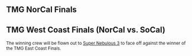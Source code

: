 {{DISPLAYTITLE:I'm Not Yelling!: The Melee Games}}
{{tabs static
|name1=Overview
|link1=I'm Not Yelling!
|name2=Attendees
|link2=I'm Not Yelling!/Attendees
|name3=Singles Pools
|link3=I'm Not Yelling!/Singles Pools
|name4=Singles Bracket Top 128
|link4=I'm Not Yelling!/Singles Bracket Top 128
|name5=Singles Bracket
|link5=I'm Not Yelling!/Singles Bracket
|name6=Doubles Bracket
|link6=I'm Not Yelling!/Doubles Bracket
|name7=The Melee Games
|link7=I'm Not Yelling!/The Melee Games
|This=7
}}

==TMG NorCal Finals==
{{TeamMatch
|team1literal='''UC Berkeley''' {{flag/us}} 
|team2literal={{flag/us}} '''UC Santa Cruz'''
|preview=
|date=April 11, 2015
|finished=
|live=
|vod=
|teamwin=1
|lrthread=
|interview=
|review=
|width=210

|team1matches=5
|team2matches=4
|team1stocks=2
|team2stocks=0

|m1p1=Delphiki |m1p1char=ice climbers |m1p1s1=4 |m1p1s2=0 |m1p2=PewPewU |m1p2char=marth |m1p2s1=4 |m1p2s2=1 |m1win=2 |m1stage=Final Destination
|m2p1=Ralph |m2p1char=falco |m2p1s1=4 |m2p1s2=3 |m2p2=PewPewU |m2p2char=marth |m2p2s1=1 |m2p2s2=0 |m2win=1 |m2stage=Yoshi's Story
|m3p1=Ralph |m3p1char=falco |m3p1s1=3 |m3p1s2=1 |m3p2=Baise |m3p2char=fox |m3p2s1=4 |m3p2s2=0 |m3win=1 |m3stage=Battlefield
|m4p1=Ralph |m4p1char=falco |m4p1s1=1 |m4p1s2=0 |m4p2=Erik |m4p2char=pikachu |m4p2s1=4 |m4p2s2=3 |m4win=2 |m4stage=Fountain of Dreams
|m5p1=Warwick Foe |m5p1char=jigglypuff |m5p1s1=4 |m5p1s2=0 |m5p2=Erik |m5p2char=pikachu |m5p2s1=3 |m5p2s2=1 |m5win=2 |m5stage=Battlefield
|m6p1=Glitter |m6p1char=fox |m6p1s1=4 |m6p1s2=4 |m6p2=Erik |m6p2char=pikachu |m6p2s1=1 |m6p2s2=0 |m6win=1 |m6stage=Battlefield
|m7p1=Glitter |m7p1char=fox |m7p1s1=4 |m7p1s2=0 |m7p2=Paul Chen |m7p2char=captain falcon |m7p2s1=4 |m7p2s2=2 |m7win=2 |m7stage=Battlefield
|m8p1=Nimzo |m8p1char=falco |m8p1s1=4 |m8p1s2=3 |m8p2=Paul Chen |m8p2char=captain falcon |m8p2s1=2 |m8p2s2=0 |m8win=1 |m8stage=Final Destination
|m9p1=Nimzo |m9p1char=falco |m9p1s1=3 |m9p1s2=2 |m9p2=Dikboi94 |m9p2char=fox |m9p2s1=4 |m9p2s2=0 |m9win=1 |m9stage=Yoshi's Story
|m10p1= |m10p1char= |m10p1s1= |m10p1s2= |m10p2= |m10p2char= |m10p2s1= |m10p2s2= |m10win= |m10stage=
}}

==TMG West Coast Finals (NorCal vs. SoCal)==
<small>The winning crew will be flown out to [[Super Nebulous 3]] to face off against the winner of the TMG East Coast Finals.</small>

{{TeamMatch
|team1literal='''UC Berkeley''' {{flag/us}} 
|team2literal={{flag/us}} '''UC Irvine'''
|preview=
|date=April 11, 2015
|finished=
|live=
|vod=https://www.youtube.com/watch?v=ODZuzowYU6s
|teamwin=1
|lrthread=
|interview=
|review=
|width=250

|team1matches=5
|team2matches=4
|team1stocks=2
|team2stocks=0

|m1p1=Glitter |m1p1char=fox |m1p1s1=4 |m1p1s2=0 |m1p2=Victor Abdul Latif |m1p2char=falco |m1p2s1=4 |m1p2s2=2 |m1win=2 |m1stage=Battlefield
|m2p1=Delphiki |m2p1char=ice climbers |m2p1s1=4 |m2p1s2=3 |m2p2=Victor Abdul Latif |m2p2char=falco |m2p2s1=2 |m2p2s2=0 |m2win=1 |m2stage=Final Destination
|m3p1=Delphiki |m3p1char=ice climbers |m3p1s1=3 |m3p1s2=1 |m3p2=Santiago |m3p2char=falco |m3p2s1=4 |m3p2s2=0 |m3win=1 |m3stage=Battlefield
|m4p1=Delphiki |m4p1char=ice climbers |m4p1s1=1 |m4p1s2=0 |m4p2=Squid |m4p2char=falco |m4p2s1=4 |m4p2s2=4 |m4win=2 |m4stage=Battlefield
|m5p1=Nimzo |m5p1char=falco |m5p1s1=4 |m5p1s2=1 |m5p2=Squid |m5p2char=falco |m5p2s1=4 |m5p2s2=0 |m5win=1 |m5stage=Battlefield
|m6p1=Nimzo |m6p1char=falco |m6p1s1=1 |m6p1s2=0 |m6p2=Captain Faceroll |m6p2char=sheik |m6p2s1=4 |m6p2s2=3 |m6win=2 |m6stage=Dream Land
|m7p1=Warwick Foe |m7p1char=jigglypuff |m7p1s1=4 |m7p1s2=2 |m7p2=Captain Faceroll |m7p2char=sheik |m7p2s1=3 |m7p2s2=0 |m7win=1 |m7stage=Dream Land
|m8p1=Warwick Foe |m8p1char=jigglypuff |m8p1s1=2 |m8p1s2=0 |m8p2=Sherigami |m8p2char=sheik |m8p2s1=4 |m8p2s2=3 |m8win=2 |m8stage=Battlefield
|m9p1=Ralph |m9p1char=falco |m9p1s1=4 |m9p1s2=2 |m9p2=Sherigami |m9p2char=sheik |m9p2s1=3 |m9p2s2=0 |m9win=1 |m9stage=Final Destination
|m10p1= |m10p1char= |m10p1s1= |m10p1s2= |m10p2= |m10p2char= |m10p2s1= |m10p2s2= |m10win= |m10stage=
}}
